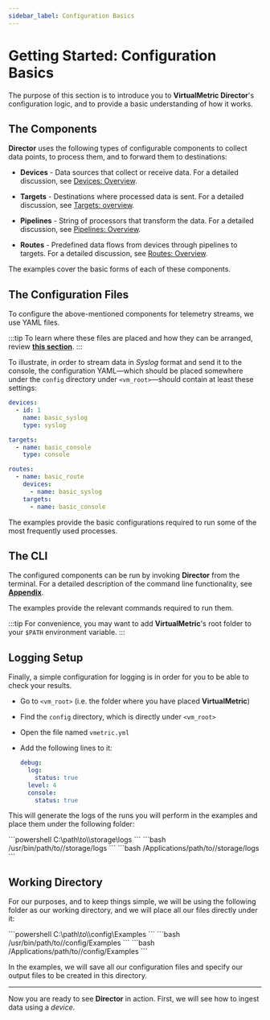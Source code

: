 ```yaml
---
sidebar_label: Configuration Basics
---
```


# Getting Started: Configuration Basics

The purpose of this section is to introduce you to **VirtualMetric Director**'s configuration logic, and to provide a basic understanding of how it works.

## The Components

**Director** uses the following types of configurable components to collect data points, to process them, and to forward them to destinations:

* **Devices** - Data sources that collect or receive data. For a detailed discussion, see [Devices: Overview](../configuration/devices/index.mdx#configuration).

* **Targets** - Destinations where processed data is sent. For a detailed discussion, see [Targets: overview](../configuration/targets/index.mdx#configuration).

* **Pipelines** - String of processors that transform the data. For a detailed discussion, see [Pipelines: Overview](../configuration/pipelines/index.mdx#configuration).

* **Routes** - Predefined data flows from devices through pipelines to targets. For a detailed discussion, see [Routes: Overview](../configuration/routes.mdx#configuration).

The examples cover the basic forms of each of these components.

## The Configuration Files

To configure the above-mentioned components for telemetry streams, we use YAML files.

:::tip
To learn where these files are placed and how they can be arranged, review [**this section**](../configuration/index.mdx#managing-yaml-files).
:::

To illustrate, in order to stream data in _Syslog_ format and send it to the console, the  configuration YAML&mdash;which should be placed somewhere under the `config` directory under `<vm_root>`&mdash;should contain at least these settings:

```yaml
devices:
  - id: 1
    name: basic_syslog
    type: syslog

targets:
  - name: basic_console
    type: console

routes:
  - name: basic_route
    devices:
      - name: basic_syslog
    targets:
      - name: basic_console
```

The examples provide the basic configurations required to run some of the most frequently used processes.

## The CLI

The configured components can be run by invoking **Director** from the terminal. For a detailed description of the command line functionality, see [**Appendix**](../appendix.mdx#cli).

The examples provide the relevant commands required to run them.

:::tip
For convenience, you may want to add **VirtualMetric**'s root folder to your `$PATH` environment variable.
:::

## Logging Setup

Finally, a simple configuration for logging is in order for you to be able to check your results.

* Go to `<vm_root>` (i.e. the folder where you have placed **VirtualMetric**)
* Find the `config` directory, which is directly under `<vm_root>`
* Open the file named `vmetric.yml`
* Add the following lines to it:

  ```yaml
  debug:
    log:
      status: true
    level: 4
    console:
      status: true
  ```

This will generate the logs of the runs you will perform in the examples and place them under the following folder:

<Tabs>
  <TabItem value="windows" label="Windows" default>
    ```powershell
    C:\path\to\<vm_root>\storage\logs
    ```
  </TabItem>

  <TabItem value="linux" label="Linux">
    ```bash
    /usr/bin/path/to/<vm_root>/storage/logs
    ```
  </TabItem>

  <TabItem value="macos" label="macOS">
    ```bash
    /Applications/path/to/<vm_root>/storage/logs
    ```
  </TabItem>
</Tabs>

## Working Directory

For our purposes, and to keep things simple, we will be using the following folder as our working directory, and we will place all our files directly under it:

<Tabs>
  <TabItem value="windows" label="Windows" default>
    ```powershell
    C:\path\to\<vm_root>\config\Examples
    ```
  </TabItem>    
  <TabItem value="linux" label="Linux">
    ```bash
    /usr/bin/path/to/<vm_root>/config/Examples
    ```
  </TabItem>
  <TabItem value="macos" label="macOS">
    ```bash
    /Applications/path/to/<vm_root>/config/Examples
    ```
  </TabItem>
</Tabs>

In the examples, we will save all our configuration files and specify our output files to be created in this directory.

---

Now you are ready to see **Director** in action. First, we will see how to ingest data using a _device_.
